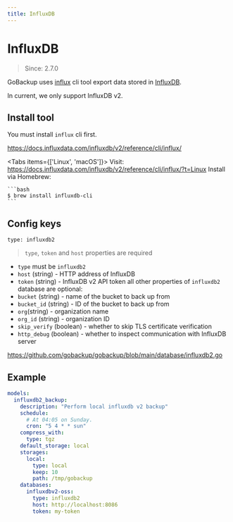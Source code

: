 ```yaml
---
title: InfluxDB
---
```



# InfluxDB

> Since: 2.7.0

GoBackup uses [influx](https://docs.influxdata.com/influxdb/v2/reference/cli/influx/?t=Linux) cli tool export data stored in [InfluxDB](https://www.influxdata.com/products/influxdb/).

In current, we only support InfluxDB v2.

## Install tool

You must install `influx` cli first.

https://docs.influxdata.com/influxdb/v2/reference/cli/influx/

<Tabs items={['Linux', 'macOS']}>
  <Tab>
    Visit: https://docs.influxdata.com/influxdb/v2/reference/cli/influx/?t=Linux
  </Tab>
  <Tab>
    Install via Homebrew:
    
    ```bash
    $ brew install influxdb-cli
    ```
  </Tab>
</Tabs>

## Config keys

`type: influxdb2`

> `type`, `token` and `host` properties are required

- `type` must be `influxdb2` 
- `host` (string) - HTTP address of InfluxDB
- `token` (string) - InfluxDB v2 API token
all other properties of `influxdb2` database are optional:
- `bucket` (string) - name of the bucket to back up from
- `bucket_id` (string) - ID of the bucket to back up from
- `org`(string) - organization name
- `org_id` (string) - organization ID
- `skip_verify` (boolean) - whether to skip TLS certificate verification
- `http_debug` (boolean) - whether to inspect communication with InfluxDB server

https://github.com/gobackup/gobackup/blob/main/database/influxdb2.go

## Example

```yml
models:
  influxdb2_backup:
    description: "Perform local influxdb v2 backup"
    schedule:
      # At 04:05 on Sunday.
      cron: "5 4 * * sun"
    compress_with:
      type: tgz
    default_storage: local
    storages:
      local:
        type: local
        keep: 10
        path: /tmp/gobackup
    databases:
      influxdbv2-oss:
        type: influxdb2
        host: http://localhost:8086
        token: my-token
```
